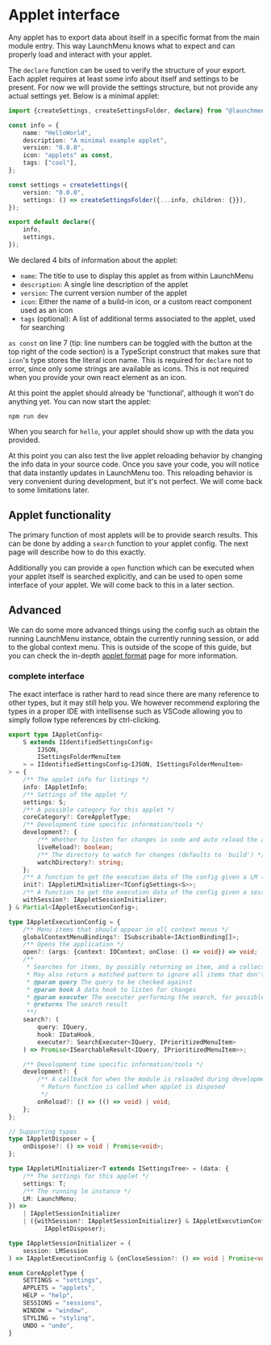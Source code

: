 # Applet interface

Any applet has to export data about itself in a specific format from the main module entry. This way LaunchMenu knows what to expect and can properly load and interact with your applet.

The `declare` function can be used to verify the structure of your export. Each applet requires at least some info about itself and settings to be present. For now we will provide the settings structure, but not provide any actual settings yet. Below is a minimal applet:

```ts title=index.tsx
import {createSettings, createSettingsFolder, declare} from "@launchmenu/core";

const info = {
    name: "HelloWorld",
    description: "A minimal example applet",
    version: "0.0.0",
    icon: "applets" as const,
    tags: ["cool"],
};

const settings = createSettings({
    version: "0.0.0",
    settings: () => createSettingsFolder({...info, children: {}}),
});

export default declare({
    info,
    settings,
});
```

We declared 4 bits of information about the applet:

-   `name`: The title to use to display this applet as from within LaunchMenu
-   `description`: A single line description of the applet
-   `version`: The current version number of the applet
-   `icon`: Either the name of a build-in icon, or a custom react component used as an icon
-   `tags` (optional): A list of additional terms associated to the applet, used for searching

`as const` on line 7 (tip: line numbers can be toggled with the button at the top right of the code section) is a TypeScript construct that makes sure that `icon`'s type stores the literal icon name. This is required for `declare` not to error, since only some strings are available as icons. This is not required when you provide your own react element as an icon.

At this point the applet should already be 'functional', although it won't do anything yet. You can now start the applet:

```
npm run dev
```

When you search for `hello`, your applet should show up with the data you provided.

At this point you can also test the live applet reloading behavior by changing the info data in your source code. Once you save your code, you will notice that data instantly updates in LaunchMenu too. This reloading behavior is very convenient during development, but it's not perfect. We will come back to some limitations later.

## Applet functionality

The primary function of most applets will be to provide search results. This can be done by adding a `search` function to your applet config. The next page will describe how to do this exactly.

Additionally you can provide a `open` function which can be executed when your applet itself is searched explicitly, and can be used to open some interface of your applet. We will come back to this in a later section.

## Advanced

We can do some more advanced things using the config such as obtain the running LaunchMenu instance, obtain the currently running session, or add to the global context menu. This is outside of the scope of this guide, but you can check the in-depth [applet format]() page for more information.

<!-- TODO: link to applet format page -->

### complete interface

The exact interface is rather hard to read since there are many reference to other types, but it may still help you. We however recommend exploring the types in a proper IDE with intellisense such as VSCode allowing you to simply follow type references by ctrl-clicking.

```ts title=IAppletConfig.ts source=https://github.com/LaunchMenu/LaunchMenu/blob/master/packages/core/src/application/applets/_types/IAppletConfig.ts spoiler
export type IAppletConfig<
    S extends IIdentifiedSettingsConfig<
        IJSON,
        ISettingsFolderMenuItem
    > = IIdentifiedSettingsConfig<IJSON, ISettingsFolderMenuItem>
> = {
    /** The applet info for listings */
    info: IAppletInfo;
    /** Settings of the applet */
    settings: S;
    /** A possible category for this applet */
    coreCategory?: CoreAppletType;
    /** Development time specific information/tools */
    development?: {
        /** Whether to listen for changes in code and auto reload the applet when detected */
        liveReload?: boolean;
        /** The directory to watch for changes (defaults to 'build') */
        watchDirectory?: string;
    };
    /** A function to get the execution data of the config given a LM (and potentially session) instance */
    init?: IAppletLMInitializer<TConfigSettings<S>>;
    /** A function to get the execution data of the config given a session instance  */
    withSession?: IAppletSessionInitializer;
} & Partial<IAppletExecutionConfig>;

type IAppletExecutionConfig = {
    /** Menu items that should appear in all context menus */
    globalContextMenuBindings?: ISubscribable<IActionBinding[]>;
    /** Opens the application */
    open?: (args: {context: IOContext; onClose: () => void}) => void;
    /**
     * Searches for items, by possibly returning an item, and a collection of sub-searches.
     * May also return a matched pattern to ignore all items that don't match a pattern.
     * @param query The query to be checked against
     * @param hook A data hook to listen for changes
     * @param executer The executer performing the search, for possible advanced optimizations
     * @returns The search result
     **/
    search?: (
        query: IQuery,
        hook: IDataHook,
        executer?: SearchExecuter<IQuery, IPrioritizedMenuItem>
    ) => Promise<ISearchableResult<IQuery, IPrioritizedMenuItem>>;

    /** Development time specific information/tools */
    development?: {
        /** A callback for when the module is reloaded during development, can be used to programmatically navigate to a specific section of your app.
         * Return function is called when applet is disposed
         */
        onReload?: () => (() => void) | void;
    };
};

// Supporting types
type IAppletDisposer = {
    onDispose?: () => void | Promise<void>;
};

type IAppletLMInitializer<T extends ISettingsTree> = (data: {
    /** The settings for this applet */
    settings: T;
    /** The running lm instance */
    LM: LaunchMenu;
}) =>
    | IAppletSessionInitializer
    | ({withSession?: IAppletSessionInitializer} & IAppletExecutionConfig &
          IAppletDisposer);

type IAppletSessionInitializer = (
    session: LMSession
) => IAppletExecutionConfig & {onCloseSession?: () => void | Promise<void>};

enum CoreAppletType {
    SETTINGS = "settings",
    APPLETS = "applets",
    HELP = "help",
    SESSIONS = "sessions",
    WINDOW = "window",
    STYLING = "styling",
    UNDO = "undo",
}
```

<GuideNav
    prev="Guide/2.-Environment-setup"
    next="Guide/4.-Items-and-searches"
/>
